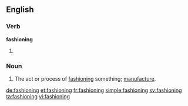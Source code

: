 ==English==

===Verb===
'''fashioning'''

# {{present participle of|fashion}}

===Noun===
{{en-noun}}

# The act or process of [[fashion]]ing something; [[manufacture]].

[[de:fashioning]]
[[et:fashioning]]
[[fr:fashioning]]
[[simple:fashioning]]
[[sv:fashioning]]
[[ta:fashioning]]
[[vi:fashioning]]